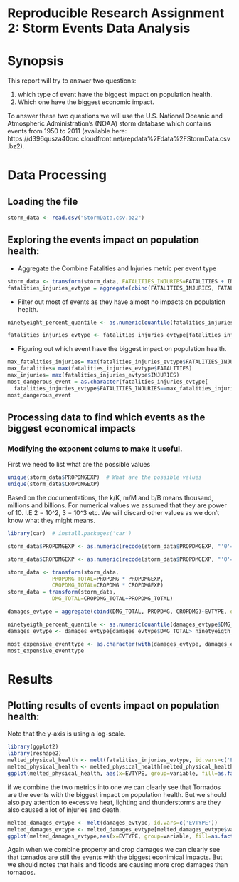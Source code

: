 Reproducible Research Assignment 2: Storm Events Data Analysis
========================================================

# Synopsis
This report will try to answer two questions:

1. which type of event have the biggest impact on population health. 
2. Which one have the biggest economic impact.

To answer these two questions we will use the U.S. National Oceanic and Atmospheric Administration's (NOAA) storm database which contains events from 1950 to 2011 (available here: https://d396qusza40orc.cloudfront.net/repdata%2Fdata%2FStormData.csv.bz2).


# Data Processing

## Loading the file
```r
storm_data <- read.csv("StormData.csv.bz2")
```

## Exploring the events impact on population health:

*    Aggregate the Combine Fatalities and Injuries metric per event type
```r
storm_data <- transform(storm_data, FATALITIES_INJURIES=FATALITIES + INJURIES)
fatalities_injuries_evtype = aggregate(cbind(FATALITIES_INJURIES, FATALITIES, INJURIES)~EVTYPE, data=storm_data, FUN=sum)
```

* Filter out most of events as they have almost no impacts on population health.
```r
ninetyeight_percent_quantile <- as.numeric(quantile(fatalities_injuries_evtype$FATALITIES_INJURIES, probs=c(0.98)))

fatalities_injuries_evtype <- fatalities_injuries_evtype[fatalities_injuries_evtype$FATALITIES_INJURIES > ninetyeight_percent_quantile,]
```

* Figuring out which event have the biggest impact on population health.
```r
max_fatalities_injuries= max(fatalities_injuries_evtype$FATALITIES_INJURIES)
max_fatalities= max(fatalities_injuries_evtype$FATALITIES)
max_injuries= max(fatalities_injuries_evtype$INJURIES)
most_dangerous_event = as.character(fatalities_injuries_evtype[
  fatalities_injuries_evtype$FATALITIES_INJURIES==max_fatalities_injuries,]$EVTYPE)[1]
most_dangerous_event
```


## Processing data to find which events as the biggest economical impacts

### Modifying the exponent colums to make it useful.

First we need to list what are the possible values
```r
unique(storm_data$PROPDMGEXP)  # What are the possible values
unique(storm_data$CROPDMGEXP)
```

Based on the documentations, the k/K, m/M and b/B means thousand, millions and billions.
For numerical values we assumed that they are power of 10. I.E 2 = 10^2, 3 = 10^3 etc.
We will discard other values as we don't know what they might means.

```r
library(car)  # install.packages('car')

storm_data$PROPDMGEXP <- as.numeric(recode(storm_data$PROPDMGEXP, "'0'=1;'1'=10;'2'=100;'3'=1000;'4'=10000;'5'=100000;'6'=1000000;'7'=10000000;'8'=100000000;'B'=1000000000;'h'=100;'H'=100;'K'=1000;'m'=1000000;'M'=1000000;'-'=0;'?'=0;'+'=0"))

storm_data$CROPDMGEXP <- as.numeric(recode(storm_data$PROPDMGEXP, "'0'=1;'1'=10;'2'=100; 'B'=1000000000;'h'=100;'H'=100;'K'=1000;'m'=1000000;'M'=1000000;'?'=0;"))

storm_data <- transform(storm_data, 
              PROPDMG_TOTAL=PROPDMG * PROPDMGEXP,
              CROPDMG_TOTAL=CROPDMG * CROPDMGEXP)
storm_data = transform(storm_data, 
              DMG_TOTAL=CROPDMG_TOTAL+PROPDMG_TOTAL)

damages_evtype = aggregate(cbind(DMG_TOTAL, PROPDMG, CROPDMG)~EVTYPE, data=storm_data, FUN=sum)

ninetyeigth_percent_quantile <- as.numeric(quantile(damages_evtype$DMG_TOTAL, probs=c(0.98)))
damages_evtype <- damages_evtype[damages_evtype$DMG_TOTAL> ninetyeigth_percent_quantile,]
```

```r
most_expensive_eventtype <- as.character(with(damages_evtype, damages_evtype[which.max(DMG_TOTAL),]$EVTYPE))[1]
most_expensive_eventtype
```
# Results

## Plotting results of events impact on population health:
Note that the y-axis is using a log-scale.
```r
library(ggplot2)
library(reshape2)
melted_physical_health <- melt(fatalities_injuries_evtype, id.vars=c('EVTYPE'))
melted_physical_health <- melted_physical_health[melted_physical_health$variable != 'FATALITIES_INJURIES',]
ggplot(melted_physical_health, aes(x=EVTYPE, group=variable, fill=as.factor(variable)))+geom_histogram(position="dodge", aes(weight=value))+theme(axis.text.x = element_text(angle=90, hjust=1))+ylab("log scale")+scale_y_log10()+ggtitle("Health Impact Per Type Of Events") + xlab("Event Type")
```

if we combine the two metrics into one we can clearly see that Tornados are the events with the biggest impact on population health. But we should also pay attention to excessive heat, lighting and thunderstorms are they also caused a lot of injuries and death.


```r
melted_damages_evtype <- melt(damages_evtype, id.vars=c('EVTYPE'))
melted_damages_evtype <- melted_damages_evtype[melted_damages_evtype$variable != "DMG_TOTAL",]
ggplot(melted_damages_evtype,aes(x=EVTYPE, group=variable, fill=as.factor(variable)))+geom_histogram(position="dodge",binwidth=2, aes(weight=value))+theme(axis.text.x = element_text(angle = 90, hjust = 1)) + ylab("Costs (log scale)") + scale_y_log10() + ggtitle("Damages Per Type Of Events") + xlab("Event Type")
```

Again when we combine property and crop damages we can clearly see that tornados are still the events with the biggest econimical impacts. But we should notes that hails and floods are causing more crop damages than tornados.